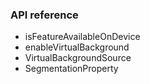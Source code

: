 <PlatformWrapper platform='windows'>

### API reference

- <Link to="{{global.API_REF_WINDOWS_ROOT_CPP}}/class_irtcengine.html#api_irtcengine_isfeatureavailableondevice">isFeatureAvailableOnDevice</Link>

- <Link to="{{global.API_REF_WINDOWS_ROOT_CPP}}/class_irtcengine.html#api_irtcengine_enablevirtualbackground">enableVirtualBackground</Link>

- <Link to="{{global.API_REF_WINDOWS_ROOT_CPP}}/rtc_api_data_type.html#class_virtualbackgroundsource">VirtualBackgroundSource</Link>

- <Link to="{{global.API_REF_WINDOWS_ROOT_CPP}}/rtc_api_data_type.html#class_segmentationproperty">SegmentationProperty</Link>

</PlatformWrapper>